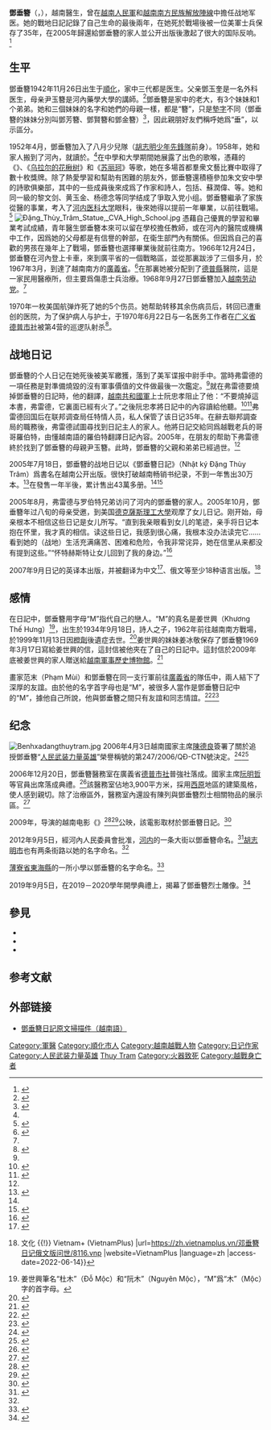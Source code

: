 {{Infobox person
| name = 鄧垂簪<br>Đặng Thùy Trâm
| image = Dang_Thuy_Tram.jpg
| caption = 鄧垂簪在其牺牲地广义省德普市社的纪念像
| birth_date = {{Birth date|year=1942|month=11|day=26}}
| death_date = {{Death date and age|1970|06|22|1942|11|26}}{{KIA}}
| death_cause = 戰爭
| nationality = {{VDR}}
| job = 醫生
| known_for = 《鄧垂簪日記》
| party = {{LPV}}
}}

'''鄧垂簪'''（{{Vie|v=Đặng Thùy Trâm}}，{{bd|1942年|11月26日|1970年|6月22日}}），越南醫生，曾在[[越南人民军|越南人民軍]]和[[越南南方民族解放陣線|越南南方民族解放陣線]]中擔任战地军医。她的戰地日記記錄了自己生命的最後兩年，在她死於戰場後被一位美軍士兵保存了35年，在2005年歸還給鄧垂簪的家人並公开出版後激起了很大的国际反响。<ref name=":1">{{Cite web |last=Fitzgerald |first=Frances |date=2010-05-14 |translator=傅天放 |title=美国大兵的叙述——邓垂簪日记是怎样死里逃生的 |url=http://www.chinawriter.com.cn/2010/2010-05-14/85461.html |url-status=live |website=中国作家网 |archive-url=https://web.archive.org/web/20220613140204/http://www.chinawriter.com.cn/2010/2010-05-14/85461.html |archive-date=2022-06-13 |access-date=2022-06-13}}</ref>

== 生平 ==
鄧垂簪1942年11月26日出生于[[順化市|順化]]，家中三代都是医生。父亲鄧玉奎是一名外科医生，母亲尹玉簪是河內藥學大學的講師。<ref name=":0">{{Cite web |date=2018-11-26 |title=Nữ anh hùng - Bác sĩ Đặng Thùy Trâm |url=https://trian.vn/nu-anh-hung-bac-si-dang-thuy-tram/d20200904152234952.htm |website=trian.vn |archive-url=https://web.archive.org/web/20210520225836/https://trian.vn/nu-anh-hung-bac-si-dang-thuy-tram/d20200904152234952.htm |archive-date=2021-05-20}}</ref>鄧垂簪是家中的老大，有3个妹妹和1个弟弟。她和三個妹妹的名字和她們的母親一樣，都是“簪”，只是[[越南人名#墊名|墊字]]不同（鄧垂簪的妹妹分別叫鄧芳簪、鄧賢簪和鄧金簪）<ref>{{Cite web |date=2019-04-08 |title=Em gái bác sĩ Đặng Thùy Trâm chia sẻ cuộc chia tay cuối cùng với chị |url=https://tienphong.vn/post-1102853.tpo |website=Báo điện tử Tiền Phong |language=vi |access-date=2022-06-14}}</ref>，因此親朋好友們稱呼她爲“垂”，以示區分。

1952年4月，鄧垂簪加入了八月少兒隊（[[胡志明少年先锋队|胡志明少年先鋒隊]]前身）。1958年，她和家人搬到了河內，就讀於{{tsl|en|Chu Văn An High School (Hanoi)|河内朱文安中学}}。<ref name=":0" />在中學和大學期間她展露了出色的歌喉，憑藉{{Link-vi|文記|Văn Ký}}的《{{Link-vi|希望之歌 (越南)|Bài ca hy vọng|希望之歌}}》、《[[乌拉尔的花楸树|乌拉尔的花楸树]]》和《[[苏丽珂|苏丽珂]]》等歌，她在多場首都羣衆文藝比賽中取得了數十枚獎牌。除了熱愛學習和幫助有困難的朋友外，鄧垂簪還積極參加朱文安中學的詩歌俱樂部，其中的一些成員後來成爲了作家和詩人，包括{{Link-vi|阮科恬|Nguyễn Khoa Điềm}}、蘇潤偉、{{Link-vi|王智閒|Vương Trí Nhàn.}}等。她和同一級的黎文剑、黄玉金、杨德念等同学结成了爭取入党小组。鄧垂簪繼承了家族從醫的事業，考入了[[河內醫科大學|河内医科大学]]眼科，後來她得以提前一年畢業，以前往戰場。<ref>{{Cite web |author=Phòng Lý luận chính trị - Lịch sử Đảng, Ban Tuyên giáo Thành ủy TPHCM |date=2021-11-26 |title=Liệt sĩ – Bác sĩ Đặng Thùy Trâm: Sáng mãi ngọn lửa tuổi hai mươi |url=https://hcmcpv.org.vn/tin-tuc/liet-si-%E2%80%93-bac-si-dang-thuy-tram-sang-mai-ngon-lua-tuoi-hai-muoi-1491887665 |website=hcmcpv.org.vn |access-date=2022-06-15}}</ref>
[[File:Đặng_Thùy_Trâm_Statue,_CVA_High_School.jpg|thumb]]
憑藉自己優異的學習和畢業考試成績，青年醫生鄧垂簪本來可以留在學校擔任教師，或在河內的醫院或機構中工作，因爲她的父母都是有信譽的幹部，在衛生部門內有關係。但因爲自己的喜歡的男孩在幾年上了戰場，鄧垂簪也選擇畢業後就前往南方。1966年12月24日，鄧垂簪在河內登上卡車，來到廣平省的一個戰略區，並從那裏跋涉了三個多月，於1967年3月，到達了越南南方的[[廣義省|廣義省]]。<ref>{{Cite web |title=序：昨夜我梦见了和平_中国作家网 |url=http://www.chinawriter.com.cn/2010/2010-05-14/85460.html |website=www.chinawriter.com.cn |access-date=2022-06-14}}</ref>在那裏她被分配到了[[德普市社|德普縣]]醫院，這是一家民用醫療所，但主要爲傷患士兵治療。1968年9月27日鄧垂簪加入[[越南劳动党|越南劳动党]]。<ref name=":0" />

1970年一枚美国航弹炸死了她的5个伤员。她帮助转移其余伤病员后，转回已遭重创的医院，为了保护病人与护士，于1970年6月22日与一名医务工作者在[[广义省|广义省]][[德普市社|德普市社]]被{{tsl|en|21st Infantry Regiment (United States)|美军步兵第21团}}第4营的巡逻队射杀<ref>{{cite book|last=Hastings|first=Max|title=Vietnam: An Epic Tragedy, 1945-1975|publisher=Harper|year=2018|isbn=9780062405661|page=561}}</ref>。

==战地日记==
鄧垂簪的个人日记在她死後被美军繳獲，落到了美军谍报中尉{{tsl|en|Frederic Whitehurst|弗雷德·怀特赫斯特}}手中。當時弗雷德的一項任務是對準備燒毀的沒有軍事價值的文件做最後一次鑑定。<ref name=":1" />就在弗雷德要燒掉鄧垂簪的日記時，他的翻譯，[[越南共和國軍|越南共和國軍]]上士阮忠孝阻止了他：“不要燒掉這本書，弗雷德，它裏面已經有火了。”之後阮忠孝將日記中的內容讀給他聽。<ref>{{Cite web |date=2005-10-15 |title=Người phát hiện nhật ký Đặng Thùy Trâm có lửa |url=https://tienphong.vn/nguoi-phat-hien-nhat-ky-dang-thuy-tram-co-lua-post25469.tpo |website=tienphong.vn |access-date=2022-06-15}}</ref><ref>{{Cite web |author=N.Đ.Chiến |date=2005-09-26 |title=Nhật ký Đặng Thùy Trâm và danh phận thượng sĩ Nguyễn Trung Hiếu |url=https://thanhnien.vn/nhat-ky-dang-thuy-tram-va-danh-phan-thuong-si-nguyen-trung-hieu-post137640.html |website=thanhnien.vn |access-date=2022-06-15}}</ref>弗雷德回国后在联邦调查局任特情人员，私人保管了该日记35年。在辭去聯邦調查局的職務後，弗雷德試圖尋找到日記主人的家人。他將日記交給同爲越戰老兵的哥哥羅伯特，由懂越南語的羅伯特翻譯日記內容。2005年，在朋友的帮助下弗雷德終於找到了鄧垂簪的母親尹玉簪。此時，鄧垂簪的父親和弟弟已經過世。<ref name=":1" />

2005年7月18日，鄧垂簪的战地日记以《鄧垂簪日記》（<span lang="vi" dir="ltr">Nhật ký Đặng Thùy Trâm</span>）爲書名在越南公开出版。很快打破越南畅销书纪录，不到一年售出30万本。<ref>{{Cite web|url=http://english.ohmynews.com/articleview/article_view.asp?no=252470&rel_no=1|title=Vietcong Doctor's Diary of War, Sacrifice - OhmyNews International|website=english.ohmynews.com|access-date=2016-05-19|archive-date=2011-06-05|archive-url=https://web.archive.org/web/20110605021749/http://english.ohmynews.com/articleview/article_view.asp?no=252470&rel_no=1|dead-url=yes}}</ref>在發售一年半後，累计售出43萬多册。<ref name=":1" /><ref name="xxsb">{{Cite web |url=http://www.cnhubei.com/200603/ca1036588.htm |title=“越南女军医日记记录越战惨况”，《信息时报》，2006-04-04 |access-date=2020-10-18 |archive-date=2022-06-13 |archive-url=https://web.archive.org/web/20220613140242/http://www.cnhubei.com/200603/ca1036588.htm }}</ref>

2005年8月，弗雷德与罗伯特兄弟访问了河内的鄧垂簪的家人。2005年10月，鄧垂簪年过八旬的母亲受邀，到美国[[德克薩斯理工大學|德克薩斯理工大學]]观摩了女儿日记。刚开始，母亲根本不相信这些日记是女儿所写。“直到我亲眼看到女儿的笔迹，亲手将日记本抱在怀里，我才真的相信。读这些日记，我感到很心痛，我根本没办法读完它……看到她的（战地）生活充满痛苦、困难和危险，令我非常诧异，她在信里从来都没有提到这些。”“怀特赫斯特让女儿回到了我的身边。”<ref>{{Cite web |url=http://archive.vietnam.ttu.edu/vietnamarchive/index.htm |title=Vietnam Archive |accessdate=2020-10-18 |archive-date=2008-09-30 |archive-url=https://web.archive.org/web/20080930112802/http://archive.vietnam.ttu.edu/vietnamarchive/index.htm |dead-url=yes }}</ref>

2007年9月日记的英译本出版，并被翻译为中文<ref>{{Cite web |author=胡晓 |date=2010-05-24 |title=《邓垂簪日记》推中文版 |url=http://ent.sina.com.cn/x/2010-05-24/06312967196.shtml |website=新浪网 |access-date=2022-06-16}}</ref>、俄文等至少18种语言出版。<ref>{{Cite web |last=VietnamPlus |date=2012-07-25 |title=《邓垂簪日记》俄文版问世 {{!}} 文化 {{!}} Vietnam+ (VietnamPlus) |url=https://zh.vietnamplus.vn/邓垂簪日记俄文版问世/8116.vnp |website=VietnamPlus |language=zh |access-date=2022-06-14}}</ref>

== 感情 ==
在日記中，鄧垂簪用字母“M”指代自己的戀人。“M”的真名是姜世興（Khương Thế Hưng）<ref>姜世興筆名“杜木”（Đỗ Mộc）和“阮木”（Nguyên Mộc），“M”爲“木”（Mộc）字的首字母。</ref>，出生於1934年9月18日，詩人{{Link-vi|姜友用|Khương Hữu Dụng}}之子，1962年前往越南南方戰場，於1999年11月13日因[[橙劑|橙劑]]後遺症去世。<ref>{{Cite web |last= |date=2015-05-16 |title=Người yêu của chị Đặng Thùy Trâm |url=https://nld.com.vn/news-20150516211756139.htm |website=nld.com.vn |language=vi |access-date=2022-06-16}}</ref>姜世興的妹妹姜冰敬保存了鄧垂簪1969年3月17日寫給姜世興的信，這封信被他夾在了自己的日記中。這封信於2009年底被姜世興的家人贈送給[[越南军事历史博物馆|越南軍事歷史博物館]]。<ref>{{Cite web |last=ONLINE |first=TUOI TRE |date=2009-12-19 |title=Em chết đi biến thành ngọn gió... |url=https://tuoitre.vn/news-354034.htm |website=TUOI TRE ONLINE |language=vi |access-date=2022-06-16}}</ref>

畫家范末（Phạm Mùi）和鄧垂簪在同一支行軍前往[[廣義省|廣義省]]的隊伍中，兩人結下了深厚的友誼。由於他的名字首字母也是“M”，被很多人當作是鄧垂簪日記中的“M”，據他自己所說，他與鄧垂簪之間只有友誼和同志情誼。<ref>{{Cite web |title=在千花之城遇见深爱邓垂簪的人 |url=https://cn.qdnd.vn/cid-7227/7230/在千花之城遇见深爱邓垂簪的人-518354 |website=cn.qdnd.vn |language= |access-date=2022-06-16}}</ref><ref>{{Cite web |author=Mai Quỳnh Nga |date=2015-03-03 |title=Họa sĩ Phạm Mùi: Thùy và tôi, có phải một chuyện tình? |url=https://cand.com.vn/doi-song-van-hoa/Thuy-va-toi-co-phai-mot-chuyen-tinh-i341497/ |website=cand.com.vn |access-date=2022-06-16}}</ref>

==纪念==
[[File:Benhxadangthuytram.jpg|thumb]]
2006年4月3日越南國家主席[[陳德良|陳德良]]簽署了關於追授鄧垂簪“[[人民武装力量英雄|人民武装力量英雄]]”榮譽稱號的第247/2006/QĐ-CTN號決定。<ref>{{Cite web |author=Trung tâm Thông tin |date=2006-02-24 |title=Nữ Liệt sĩ, Bác sĩ Đặng Thùy Trâm được Nhà nước truy tặng danh hiệu Anh hùng Lực lượng vũ trang nhân dân - Cổng Thông Tin Hội Liên hiệp Phụ nữ Việt Nam |url=http://hoilhpn.org.vn/tin-chi-tiet/-/chi-tiet/nu-liet-si-bac-si-%C4%91ang-thuy-tram-%C4%91uoc-nha-nuoc-truy-tang-danh-hieu-anh-hung-luc-luong-vu-trang-nhan-dan-2524-1.html |website=hoilhpn.org.vn |language=vi |access-date=2022-06-13 |archive-date=2022-06-13 |archive-url=https://web.archive.org/web/20220613140234/http://hoilhpn.org.vn/tin-chi-tiet/-/chi-tiet/nu-liet-si-bac-si-%C4%91ang-thuy-tram-%C4%91uoc-nha-nuoc-truy-tang-danh-hieu-anh-hung-luc-luong-vu-trang-nhan-dan-2524-1.html }}</ref><ref>{{Cite web |title=Quyết định 247/2006/QĐ-CTN truy tặng danh hiệu Anh hùng Lực lượng vũ trang nhân dân Liệt sĩ, Bác sĩ Đặng Thuỳ Trâm |url=https://thuvienphapluat.vn/van-ban/The-thao-Y-te/Quyet-dinh-247-2006-QD-CTN-truy-tang-danh-hieu-Anh-hung-Luc-luong-vu-trang-nhan-dan-Liet-si-Bac-si-Dang-Thuy-Tram-9224.aspx |website=thuvienphapluat.vn |access-date=2022-06-15}}</ref>

2006年12月20日，鄧垂簪醫務室在廣義省[[德普市社|德普市社]]普強社落成。國家主席[[阮明哲|阮明哲]]等官員出席落成典禮。<ref>{{Cite web |last=ONLINE |first=TUOI TRE |date=2006-12-20 |title=Bệnh xá Đặng Thùy Trâm khánh thành trong mưa |url=https://tuoitre.vn/news-178793.htm |website=TUOI TRE ONLINE |language=vi |access-date=2022-06-15}}</ref>該醫務室佔地3,900平方米，採用[[西原|西原]]地區{{Link-vi|隆屋|Nhà rông}}的建築風格，使人感到親切。除了治療區外，醫務室內還設有陳列與鄧垂簪烈士相關物品的展示區。<ref>{{Cite web |title=Bảo tàng Lịch sử Quốc gia |url=https://baotanglichsu.vn/vi/Articles/3096/70960/khu-di-tich-djang-thuy-tram-djuc-pho-quang-ngai.html |website=Bảo tàng Lịch sử Quốc gia |access-date=2022-06-16}}</ref>

2009年，{{tsl|en|Đặng Nhật Minh|鄧日明}}导演的越南电影《{{Link-vi|勿焚|Đừng đốt}}》<ref>{{Cite web |date=2013-03-23 |title=越南电影《勿焚》亮相阿根廷电影节 |url=https://cn.nhandan.vn/culture/item/633601-越南电影《勿焚》亮相阿根廷电影节.html |website=越南人民报网 |language=zh-cn |archive-url=https://web.archive.org/web/20220613140216/https://cn.nhandan.vn/culture/item/633601-%E8%B6%8A%E5%8D%97%E7%94%B5%E5%BD%B1%E3%80%8A%E5%8B%BF%E7%84%9A%E3%80%8B%E4%BA%AE%E7%9B%B8%E9%98%BF%E6%A0%B9%E5%BB%B7%E7%94%B5%E5%BD%B1%E8%8A%82.html |archive-date=2022-06-13 |access-date=2022-06-13}}</ref><ref>{{Cite web |date=2001-08-26 |title=《别烧》电影征服旅居德国的越南观众 |url=http://cn.dangcongsan.vn/culture-sports/《别烧》电影征服旅居德国的越南观众-85641.html |website=cn.dangcongsan.vn |language= |archive-url=https://web.archive.org/web/20220613140252/https://cn.dangcongsan.vn/culture-sports/%E3%80%8A%E5%88%AB%E7%83%A7%E3%80%8B%E7%94%B5%E5%BD%B1%E5%BE%81%E6%9C%8D%E6%97%85%E5%B1%85%E5%BE%B7%E5%9B%BD%E7%9A%84%E8%B6%8A%E5%8D%97%E8%A7%82%E4%BC%97-85641.html |archive-date=2022-06-13 |access-date=2022-06-13}}</ref>公映，該電影取材於鄧垂簪日記。<ref>{{Cite news|url=https://vnexpress.net/phim-dung-dot-sang-tinh-than-dang-thuy-tram-1902860.html|title=Phim ‘Đừng đốt’ sáng tinh thần Đặng Thùy Trâm|author=Ngọc Trần|work=VnExpress|date=2009-04-09|accessdate=2022-06-15|language=vi}}</ref>

2012年9月5日，經河內人民委員會批准，[[河内|河内]]的一条大街以鄧垂簪命名。<ref>{{Cite web |date=2012-09-05 |title=Hà Nội chính thức có phố Đặng Thùy Trâm |url=https://www.anninhthudo.vn/post-145720.antd |website=Báo Điện tử An ninh Thủ đô |language=vi |access-date=2022-06-13 |archive-date=2022-06-13 |archive-url=https://web.archive.org/web/20220613140205/https://www.anninhthudo.vn/ha-noi-chinh-thuc-co-pho-dang-thuy-tram-post145720.antd }}</ref>[[胡志明市|胡志明市]]也有两条街路以她的名字命名。<ref name=":0" />

[[薄寮省|薄寮省]][[东海县_(越南)|東海縣]]的一所小學以鄧垂簪的名字命名。<ref>{{Cite web |title=Trường TH Đặng Thùy Trâm |url=http://thdangthuytram.pgddonghai.edu.vn/ |access-date=2022-06-15}}</ref>

2019年9月5日，{{tsl|en|Chu Văn An High School (Hanoi)|河内朱文安中学}}在2019－2020學年開學典禮上，揭幕了鄧垂簪烈士雕像。<ref>{{Cite web |title=Khánh thành tượng liệt sĩ Đặng Thùy Trâm tại trường Chu Văn An |url=https://nhandan.vn/dong-chay/khanh-thanh-tuong-liet-si-dang-thuy-tram-tai-truong-chu-van-an-370005/ |website=Báo Nhân Dân |language=vi |access-date=2022-06-16}}</ref>

== 參見 ==

* {{Link-vi|鄧垂簪日記|Nhật ký Đặng Thùy Trâm}}
* {{Link-vi|勿焚|Đừng đốt}}
* {{Link-vi|阮文碩|Nguyễn Văn Thạc}}

== 参考文献 ==
{{reflist|30em}}

== 外部链接 ==

* [https://www.vietnam.ttu.edu/resources/tram_diary/ 鄧垂簪日記原文掃描件（越南語）]
{{Authority control}}

{{DEFAULTSORT:Dang, Tram Thuy}} 
[[Category:軍醫|Category:軍醫]]
[[Category:順化市人|Category:順化市人]]
[[Category:越南越戰人物|Category:越南越戰人物]]
[[Category:日记作家|Category:日记作家]]
[[Category:人民武装力量英雄|Category:人民武装力量英雄]]
[[Category:邓姓|Thuy Tram]]
[[Category:火器致死|Category:火器致死]]
[[Category:越戰身亡者|Category:越戰身亡者]]